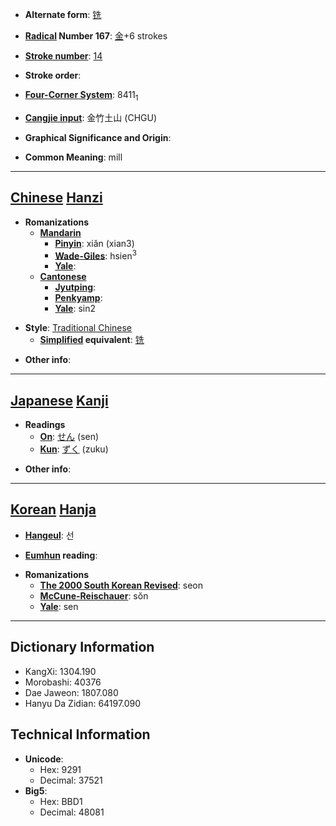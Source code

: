 * '''Alternate form''': [[铣]]

* '''[[Wiktionary:Chinese radical index| Radical]] Number 167''': [[Wiktionary:Chinese radical index 金|金]]+6 strokes

* '''[[Wiktionary:Chinese total strokes index|Stroke number]]''': [[Wiktionary:Chinese total strokes index 14|14]]

* '''Stroke order''': 

* '''[[Wiktionary:Chinese four corner index|Four-Corner System]]''': 8411<sub>1</sub>

* '''[[Wiktionary:Chinese Cangjie index|Cangjie input]]''': 金竹土山 (CHGU)

* '''Graphical Significance and Origin''': 

* '''Common Meaning''': mill

----

== [[Chinese]] [[Hanzi]] ==

* '''Romanizations'''
** '''[[Mandarin]]'''
*** '''[[Pinyin]]''': xiǎn (xian3)
*** '''[[Wade-Giles]]''': hsien<sup>3</sup>
*** '''[[Yale]]''': 
** '''[[Cantonese]]'''
*** '''[[Jyutping]]''':
*** '''[[Penkyamp]]''': 
*** '''[[Yale]]''': sin2

* '''Style''': [[Traditional Chinese]] 
** '''[[Simplified Chinese|Simplified]] equivalent''': [[铣]]

* '''Other info''': 

----

== [[Japanese]] [[Kanji]] ==

* '''Readings'''
** '''[[On]]''': [[せん]] (sen)
** '''[[Kun]]''': [[ずく]] (zuku)

* '''Other info''':  

----

== [[Korean]] [[Hanja]] ==

* '''[[Hangeul]]''': 선

* '''[[Eumhun]] reading''': 

* '''Romanizations'''
** '''[[The 2000 South Korean Revised Romanization|The 2000 South Korean Revised]]''': seon
** '''[[McCune-Reischauer]]''': sŏn
** '''[[Yale]]''': sen

----

== Dictionary Information ==

* KangXi: 1304.190
* Morobashi: 40376
* Dae Jaweon: 1807.080
* Hanyu Da Zidian: 64197.090

== Technical Information ==

* '''Unicode''':
** Hex: 9291
** Decimal: 37521
* '''Big5''':
** Hex: BBD1
** Decimal: 48081